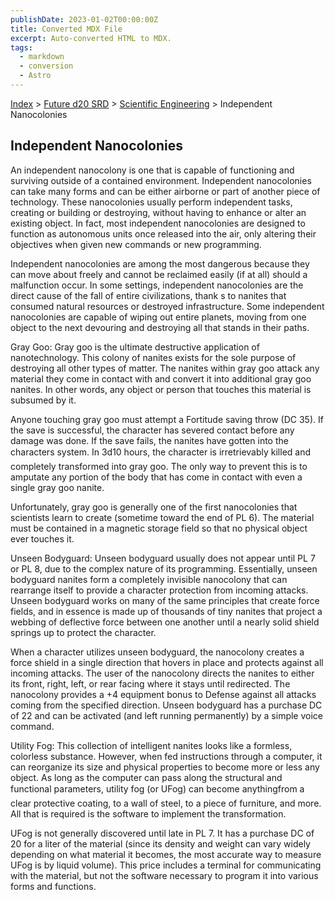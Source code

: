 ```yaml
---
publishDate: 2023-01-02T00:00:00Z
title: Converted MDX File
excerpt: Auto-converted HTML to MDX.
tags:
  - markdown
  - conversion
  - Astro
---
```






[Index](-index) > [Future d20 SRD](future-d20-srd-index) > [Scientific Engineering](future-d20-srd-scientific-engineering-index) > Independent Nanocolonies 




## Independent Nanocolonies


An independent nanocolony is one that is capable of functioning and surviving outside of a contained environment. Independent nanocolonies can take many forms and can be either airborne or part of another piece of technology. These nanocolonies usually perform independent tasks, creating or building or destroying, without having to enhance or alter an existing object. In fact, most independent nanocolonies are designed to function as autonomous units once released into the air, only altering their objectives when given new commands or new programming.


Independent nanocolonies are among the most dangerous because they can move about freely and cannot be reclaimed easily (if at all) should a malfunction occur. In some settings, independent nanocolonies are the direct cause of the fall of entire civilizations, thank s to nanites that consumed natural resources or destroyed infrastructure. Some independent nanocolonies are capable of wiping out entire planets, moving from one object to the next devouring and destroying all that stands in their paths.


Gray Goo: Gray goo is the ultimate destructive application of nanotechnology. This colony of nanites exists for the sole purpose of destroying all other types of matter. The nanites within gray goo attack any material they come in contact with and convert it into additional gray goo nanites. In other words, any object or person that touches this material is subsumed by it.


Anyone touching gray goo must attempt a Fortitude saving throw (DC 35). If the save is successful, the character has severed contact before any damage was done. If the save fails, the nanites have gotten into the characters system. In 3d10 hours, the character is irretrievably killed and completely transformed into gray goo. The only way to prevent this is to amputate any portion of the body that has come in contact with even a single gray goo nanite.


Unfortunately, gray goo is generally one of the first nanocolonies that scientists learn to create (sometime toward the end of PL 6). The material must be contained in a magnetic storage field so that no physical object ever touches it.


Unseen Bodyguard: Unseen bodyguard usually does not appear until PL 7 or PL 8, due to the complex nature of its programming. Essentially, unseen bodyguard nanites form a completely invisible nanocolony that can rearrange itself to provide a character protection from incoming attacks. Unseen bodyguard works on many of the same principles that create force fields, and in essence is made up of thousands of tiny nanites that project a webbing of deflective force between one another until a nearly solid shield springs up to protect the character.


When a character utilizes unseen bodyguard, the nanocolony creates a force shield in a single direction that hovers in place and protects against all incoming attacks. The user of the nanocolony directs the nanites to either its front, right, left, or rear facing where it stays until redirected. The nanocolony provides a +4 equipment bonus to Defense against all attacks coming from the specified direction. Unseen bodyguard has a purchase DC of 22 and can be activated (and left running permanently) by a simple voice command.


Utility Fog: This collection of intelligent nanites looks like a formless, colorless substance. However, when fed instructions through a computer, it can reorganize its size and physical properties to become more or less any object. As long as the computer can pass along the structural and functional parameters, utility fog (or UFog) can become anythingfrom a clear protective coating, to a wall of steel, to a piece of furniture, and more. All that is required is the software to implement the transformation.


UFog is not generally discovered until late in PL 7. It has a purchase DC of 20 for a liter of the material (since its density and weight can vary widely depending on what material it becomes, the most accurate way to measure UFog is by liquid volume). This price includes a terminal for communicating with the material, but not the software necessary to program it into various forms and functions.



